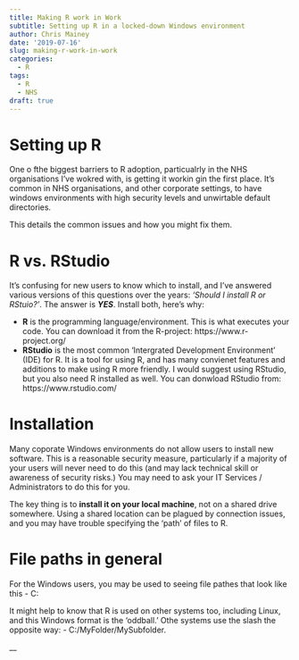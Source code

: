 ```yaml
---
title: Making R work in Work
subtitle: Setting up R in a locked-down Windows environment
author: Chris Mainey
date: '2019-07-16'
slug: making-r-work-in-work
categories:
  - R
tags:
  - R
  - NHS
draft: true
---
```


# Setting up R

One o fthe biggest barriers to R adoption, particualrly in the NHS organisations I've wokred with, is getting it workin gin the first place.  It's common in NHS organisations, and other corporate settings, to have windows environments with high security levels and unwirtable default directories.

This details the common issues and how you might fix them.

# R vs. RStudio

It's confusing for new users to know which to install, and I've answered various versions of this questions over the years: _'Should I install R or RStuio?'_. The answer is ___YES___.
Install both, here's why:

- __R__ is the programming language/environment.  This is what executes your code.  You can download it from the R-project: https://www.r-project.org/ 
- __RStudio__ is the most common 'Intergrated Development Environment' (IDE) for R.  It is a tool for using R, and has many convienet features and additions to make using R more friendly.  I would suggest using RStudio, but you also need R installed as well.  You can donwload RStudio from: https://www.rstudio.com/


# Installation

Many coporate Windows environments do not allow users to install new software.  This is a reasonable security measure, particularly if a majority of your users will never need to do this (and may lack technical skill or awareness of security risks.)  You may need to ask your IT Services / Administrators to do this for you.

The key thing is to __install it on your local machine__, not on a shared drive somewhere.  Using a shared location can be plagued by connection issues, and you may have trouble specifying the 'path' of files to R.

# File paths in general

For the Windows users, you may be used to seeing file pathes that look like this
- C:\MyFolder\MySubfolder

It might help to know that R is used on other systems too, including Linux, and this Windows format is the 'oddball.' Othe systems use the slash the opposite way:
- C:/MyFolder/MySubfolder.

__